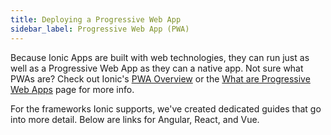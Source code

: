 ```yaml
---
title: Deploying a Progressive Web App
sidebar_label: Progressive Web App (PWA)
---
```



<head>
  <title>Deploying A Progressive Web Application (PWA) | PWA Deployment</title>
  <meta
    name="description"
    content="Ionic Applications are built with web technologies that run just as well as a Progressive Web App as they do a native app. Learn how to deploy a PWA with Ionic."
  />
</head>

Because Ionic Apps are built with web technologies, they can run just as well as a Progressive Web App as they can a native app. Not sure what PWAs are? Check out Ionic's <a href="https://ionicframework.com/pwa" target="_blank">PWA Overview</a> or the [What are Progressive Web Apps](../core-concepts/what-are-progressive-web-apps.mdx) page for more info.

For the frameworks Ionic supports, we've created dedicated guides that go into more detail. Below are links for Angular, React, and Vue.

<DocsCards>
  <DocsCard header="Angular" href="../angular/pwa" img="/img/frameworks/angular.svg"></DocsCard>
  <DocsCard header="React" href="../react/pwa" img="/img/frameworks/react.svg"></DocsCard>
  <DocsCard header="Vue" href="../vue/pwa" img="/img/frameworks/vue.svg"></DocsCard>
</DocsCards>
